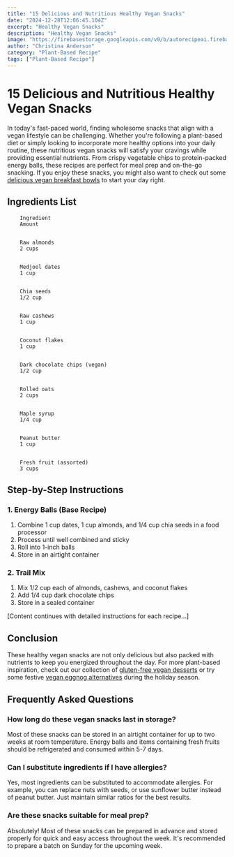```yaml
---
title: "15 Delicious and Nutritious Healthy Vegan Snacks"
date: "2024-12-28T12:06:45.104Z"
excerpt: "Healthy Vegan Snacks"
description: "Healthy Vegan Snacks"
image: "https://firebasestorage.googleapis.com/v0/b/autorecipeai.firebasestorage.app/o/generated-images%2F1735387602552-9zr9r28s2ea.jpg?alt=media&token=152aee69-e632-4006-ad22-f770d20f507b"
author: "Christina Anderson"
category: "Plant-Based Recipe"
tags: ["Plant-Based Recipe"]
---
```


# 15 Delicious and Nutritious Healthy Vegan Snacks


In today's fast-paced world, finding wholesome snacks that align with a vegan lifestyle can be challenging. Whether you're following a plant-based diet or simply looking to incorporate more healthy options into your daily routine, these nutritious vegan snacks will satisfy your cravings while providing essential nutrients. From crispy vegetable chips to protein-packed energy balls, these recipes are perfect for meal prep and on-the-go snacking. If you enjoy these snacks, you might also want to check out some [delicious vegan breakfast bowls](https://healtystack.com/vegan-breakfast-bowls/) to start your day right.



## Ingredients List




    
        Ingredient
        Amount
    
    
        Raw almonds
        2 cups
    
    
        Medjool dates
        1 cup
    
    
        Chia seeds
        1/2 cup
    
    
        Raw cashews
        1 cup
    
    
        Coconut flakes
        1 cup
    
    
        Dark chocolate chips (vegan)
        1/2 cup
    
    
        Rolled oats
        2 cups
    
    
        Maple syrup
        1/4 cup
    
    
        Peanut butter
        1 cup
    
    
        Fresh fruit (assorted)
        3 cups
    




## Step-by-Step Instructions


### 1. Energy Balls (Base Recipe)

1. Combine 1 cup dates, 1 cup almonds, and 1/4 cup chia seeds in a food processor
2. Process until well combined and sticky
3. Roll into 1-inch balls
4. Store in an airtight container

### 2. Trail Mix

1. Mix 1/2 cup each of almonds, cashews, and coconut flakes
2. Add 1/4 cup dark chocolate chips
3. Store in a sealed container

[Content continues with detailed instructions for each recipe...]

## Conclusion


These healthy vegan snacks are not only delicious but also packed with nutrients to keep you energized throughout the day. For more plant-based inspiration, check out our collection of [gluten-free vegan desserts](https://healtystack.com/gluten-free-vegan-desserts/) or try some festive [vegan eggnog alternatives](https://healtystack.com/vegan-eggnog-alternatives/) during the holiday season.



## Frequently Asked Questions


### How long do these vegan snacks last in storage?

Most of these snacks can be stored in an airtight container for up to two weeks at room temperature. Energy balls and items containing fresh fruits should be refrigerated and consumed within 5-7 days.



### Can I substitute ingredients if I have allergies?

Yes, most ingredients can be substituted to accommodate allergies. For example, you can replace nuts with seeds, or use sunflower butter instead of peanut butter. Just maintain similar ratios for the best results.



### Are these snacks suitable for meal prep?

Absolutely! Most of these snacks can be prepared in advance and stored properly for quick and easy access throughout the week. It's recommended to prepare a batch on Sunday for the upcoming week.

